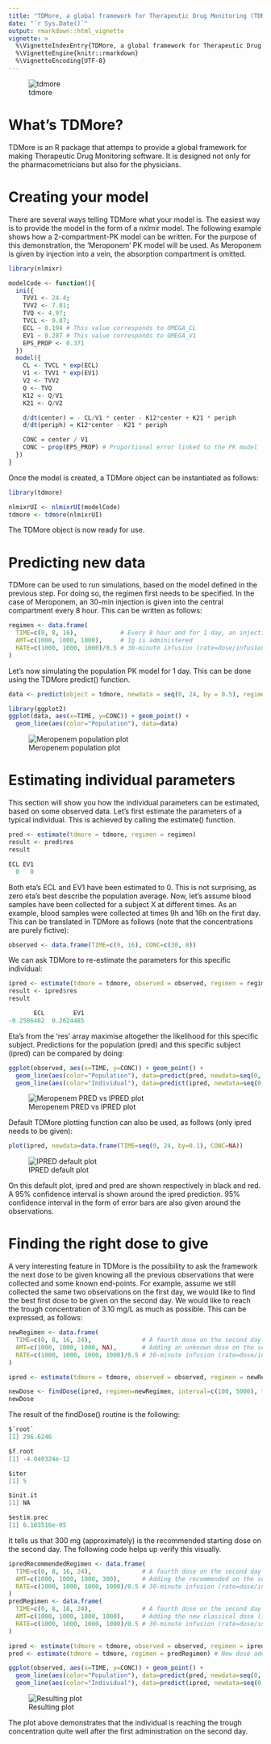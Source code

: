 ```yaml
---
title: "TDMore, a global framework for Therapeutic Drug Monitoring (TDM)"
date: "`r Sys.Date()`"
output: rmarkdown::html_vignette
vignette: >
  %\VignetteIndexEntry{TDMore, a global framework for Therapeutic Drug Monitoring (TDM)}
  %\VignetteEngine{knitr::rmarkdown}
  %\VignetteEncoding{UTF-8}
---
```

![tdmore](tdmore_logo.JPG)

# What's TDMore?

TDMore is an R package that attemps to provide a global framework for making Therapeutic Drug Monitoring software. It is designed not only for the pharmacometricians but also for the physicians.

# Creating your model

There are several ways telling TDMore what your model is. The easiest way is to provide the model in the form of a nxlmir model. The following example shows how a 2-compartment-PK model can be written. For the purpose of this demonstration, the 'Meroponem' PK model will be used. As Meroponem is given by injection into a vein, the absorption compartment is omitted.

```r
library(nlmixr)

modelCode <- function(){
  ini({
    TVV1 <- 24.4;
    TVV2 <- 7.01;
    TVQ <- 4.97;
    TVCL <- 9.87;
    ECL ~ 0.194 # This value corresponds to OMEGA_CL
    EV1 ~ 0.287 # This value corresponds to OMEGA_V1
    EPS_PROP <- 0.371
  })
  model({
    CL <- TVCL * exp(ECL)
    V1 <- TVV1 * exp(EV1)
    V2 <- TVV2
    Q <- TVQ
    K12 <- Q/V1
    K21 <- Q/V2

    d/dt(center) = - CL/V1 * center - K12*center + K21 * periph
    d/dt(periph) = K12*center - K21 * periph

    CONC = center / V1
    CONC ~ prop(EPS_PROP) # Proportional error linked to the PK model
  })
}

```

Once the model is created, a TDMore object can be instantiated as follows:

```r
library(tdmore)

nlmixrUI <- nlmixrUI(modelCode)
tdmore <- tdmore(nlmixrUI)
```

The TDMore object is now ready for use.

# Predicting new data

TDMore can be used to run simulations, based on the model defined in the previous step. For doing so, the regimen first needs to be specified. In the case of Meroponem, an 30-min injection is given into the central compartment every 8 hour. This can be written as follows:

```r
regimen <- data.frame(
  TIME=c(0, 8, 16),            # Every 8 hour and for 1 day, an injection is given
  AMT=c(1000, 1000, 1000),     # 1g is administered
  RATE=c(1000, 1000, 1000)/0.5 # 30-minute infusion (rate=dose/infusion time)
)
```

Let's now simulating the population PK model for 1 day. This can be done using the TDMore predict() function.

```r
data <- predict(object = tdmore, newdata = seq(0, 24, by = 0.5), regimen = regimen)

library(ggplot2)
ggplot(data, aes(x=TIME, y=CONC)) + geom_point() +
  geom_line(aes(color="Population"), data=data)

```

![Meropenem population plot](meropenem_simulation.png)

# Estimating individual parameters

This section will show you how the individual parameters can be estimated, based on some observed data. Let's first estimate the parameters of a typical individual. This is achieved by calling the estimate() function.

```r
pred <- estimate(tdmore = tdmore, regimen = regimen)
result <- pred$res
result
```
```c
ECL EV1 
  0   0
```

Both eta's ECL and EV1 have been estimated to 0. This is not surprising, as zero eta's best describe the population average.
Now, let's assume blood samples have been collected for a subject X at different times. As an example, blood samples were collected at times 9h and 16h on the first day. This can be translated in TDMore as follows (note that the concentrations are purely fictive):

```r
observed <- data.frame(TIME=c(9, 16), CONC=c(30, 8))
```

We can ask TDMore to re-estimate the parameters for this specific individual:

```r
ipred <- estimate(tdmore = tdmore, observed = observed, regimen = regimen)
result <- ipred$res
result
```
```c
       ECL        EV1 
-0.2586462  0.2624485
```

Eta's from the 'res' array maximise altogether the likelihood for this specific subject. Predictions for the population (pred) and this specific subject (ipred) can be compared by doing: 

```r
ggplot(observed, aes(x=TIME, y=CONC)) + geom_point() +
  geom_line(aes(color="Population"), data=predict(pred, newdata=seq(0, 24, by=0.1))) +
  geom_line(aes(color="Individual"), data=predict(ipred, newdata=seq(0, 24, by=0.1)))
```

![Meropenem PRED vs IPRED plot](meropenem_pred_ipred.png)

Default TDMore plotting function can also be used, as follows (only ipred needs to be given):

```r
plot(ipred, newdata=data.frame(TIME=seq(0, 24, by=0.1), CONC=NA))
```

![IPRED default plot](default_ipred_plot.png)

On this default plot, ipred and pred are shown respectively in black and red. A 95% confidence interval is shown around the ipred prediction. 95% confidence interval in the form of error bars are also given around the observations.

# Finding the right dose to give

A very interesting feature in TDMore is the possibility to ask the framework the next dose to be given knowing all the previous observations that were collected and some known end-points. For example, assume we still collected the same two observations on the first day, we would like to find the best first dose to be given on the second day. We would like to reach the trough concentration of 3.10 mg/L as much as possible. This can be expressed, as follows:

```r
newRegimen <- data.frame(
  TIME=c(0, 8, 16, 24),              # A fourth dose on the second day is added
  AMT=c(1000, 1000, 1000, NA),       # Adding an unknown dose on the second day
  RATE=c(1000, 1000, 1000, 1000)/0.5 # 30-minute infusion (rate=dose/infusion time)
)

ipred <- estimate(tdmore = tdmore, observed = observed, regimen = newRegimen) #  Optional step

newDose <- findDose(ipred, regimen=newRegimen, interval=c(100, 5000), target=data.frame(TIME=32, CONC=3.1))
newDose
```

The result of the findDose() routine is the following:

```c
$`root`
[1] 296.6246

$f.root
[1] -4.040324e-12

$iter
[1] 5

$init.it
[1] NA

$estim.prec
[1] 6.103516e-05
```
It tells us that 300 mg (approximately) is the recommended starting dose on the second day. The following code helps up verify this visually.

```r
ipredRecommendedRegimen <- data.frame(
  TIME=c(0, 8, 16, 24),              # A fourth dose on the second day is added
  AMT=c(1000, 1000, 1000, 300),      # Adding the recommended on the second day
  RATE=c(1000, 1000, 1000, 1000)/0.5 # 30-minute infusion (rate=dose/infusion time)
)
predRegimen <- data.frame(
  TIME=c(0, 8, 16, 24),              # A fourth dose on the second day is added
  AMT=c(1000, 1000, 1000, 1000),     # Adding the new classical dose (1g)
  RATE=c(1000, 1000, 1000, 1000)/0.5 # 30-minute infusion (rate=dose/infusion time)
)

ipred <- estimate(tdmore = tdmore, observed = observed, regimen = ipredRecommendedRegimen) # New dose added in regimen
pred <- estimate(tdmore = tdmore, regimen = predRegimen) # New dose added in regimen

ggplot(observed, aes(x=TIME, y=CONC)) + geom_point() +
  geom_line(aes(color="Population"), data=predict(pred, newdata=seq(0, 32, by=0.1))) +
  geom_line(aes(color="Individual"), data=predict(ipred, newdata=seq(0, 32, by=0.1)))
```

![Resulting plot](find_dose_result_plot.png)

The plot above demonstrates that the individual is reaching the trough concentration quite well after the first administration on the second day. 
